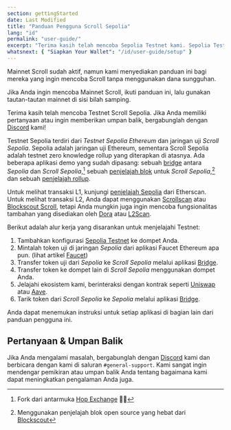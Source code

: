 ```yaml
---
section: gettingStarted
date: Last Modified
title: "Panduan Pengguna Scroll Sepolia"
lang: "id"
permalink: "user-guide/"
excerpt: "Terima kasih telah mencoba Sepolia Testnet kami. Sepolia Testnet terdiri dari Sepolia Testnet Ethereum dan jaringan uji coba Scroll Sepolia."
whatsnext: { "Siapkan Your Wallet": "/id/user-guide/setup" }
---
```



<Aside type="tip" title="Mainnet is Live!">

Mainnet Scroll sudah aktif, namun kami menyediakan panduan ini bagi mereka yang ingin mencoba Scroll tanpa menggunakan dana sungguhan.

Jika Anda ingin mencoba Mainnet Scroll, ikuti panduan ini, lalu gunakan tautan-tautan mainnet di sisi bilah samping.

</Aside>

Terima kasih telah mencoba Testnet Scroll Sepolia. Jika Anda memiliki pertanyaan atau ingin memberikan umpan balik, bergabunglah dengan [Discord](https://discord.gg/scroll) kami!

Testnet Sepolia terdiri dari _Testnet Sepolia Ethereum_ dan jaringan uji _Scroll Sepolia_. Sepolia adalah jaringan uji Ethereum, sementara Scroll Sepolia adalah testnet zero knowledge rollup yang diterapkan di atasnya. Ada beberapa aplikasi demo yang sudah dipasang: sebuah [bridge](https://sepolia.scroll.io/bridge) antara _Sepolia_ dan _Scroll Sepolia_,[^1] sebuah [penjelajah blok](https://sepolia-blockscout.scroll.io/) untuk _Scroll Sepolia_,[^2] dan sebuah [penjelajah rollup](https://sepolia.scroll.io/rollupscan).

Untuk melihat transaksi L1, kunjungi [penjelajah Sepolia](https://sepolia.etherscan.io/) dari Etherscan.
Untuk melihat transaksi L2, Anda dapat menggunakan [Scrollscan](https://sepolia.scrollscan.com) atau [Blockscout Scroll](https://sepolia-blockscout.scroll.io/), tetapi Anda mungkin juga ingin mencoba fungsionalitas tambahan yang disediakan oleh [Dora](https://www.ondora.xyz/network/scroll-sepolia/interactions) atau [L2Scan](https://scroll-sepolia.l2scan.co/).

Berikut adalah alur kerja yang disarankan untuk menjelajahi Testnet:

1. Tambahkan konfigurasi [Sepolia Testnet](https://sepolia.scroll.io/portal) ke dompet Anda.
2. Mintalah token uji di jaringan _Sepolia_ dari aplikasi Faucet Ethereum apa pun. (lihat artikel [Faucet](/id/user-guide/faucet))
3. Transfer token uji dari _Sepolia_ ke _Scroll Sepolia_ melalui aplikasi [Bridge](https://sepolia.scroll.io/bridge).
4. Transfer token ke dompet lain di _Scroll Sepolia_ menggunakan dompet Anda.
5. Jelajahi ekosistem kami, berinteraksi dengan kontrak seperti [Uniswap](https://uniswap-showcase.sepolia.scroll.xyz/) atau [Aave](https://app.aave.com).
6. Tarik token dari _Scroll Sepolia_ ke _Sepolia_ melalui aplikasi [Bridge](https://sepolia.scroll.io/bridge).

Anda dapat menemukan instruksi untuk setiap aplikasi di bagian lain dari panduan pengguna ini.

## Pertanyaan & Umpan Balik

Jika Anda mengalami masalah, bergabunglah dengan [Discord](https://discord.gg/scroll) kami dan berbicara dengan kami di saluran `#general-support`. Kami sangat ingin mendengar pemikiran atau umpan balik Anda tentang bagaimana kami dapat meningkatkan pengalaman Anda juga.

[^1]: Fork dari antarmuka [Hop Exchange](https://hop.exchange/) 🐇🙌
[^2]: Menggunakan penjelajah blok open source yang hebat dari [Blockscout](https://blockscout.com/)
